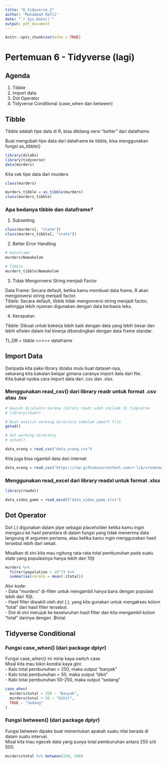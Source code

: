 ```yaml
---
title: "6_tidyverse_2"
author: "Muhammad Rafli"
date: "`r Sys.Date()`"
output: pdf_document
---
```


```r
knitr::opts_chunk$set(echo = TRUE)
```

# Pertemuan 6 - Tidyverse (lagi)

## Agenda

1.  Tibble
2.  Import data
3.  Dot Operator
4.  Tidyverse Conditional (case_when dan between)

## Tibble

Tibble adalah tipe data di R, bisa dibilang versi "better" dari dataframe.

Buat mengubah tipe data dari dataframe ke tibble, bisa menggunakan fungsi as_tibble()

```r
library(dslabs)
library(tidyverse)
data(murders)
```

Kita cek tipe data dari murders

```r
class(murders)
```

```r
murders_tibble = as_tibble(murders)
class(murders_tibble)
```

### Apa bedanya tibble dan dataframe?

1.  Subsetting

```r
class(murders[, "state"])
class(murders_tibble[, "state"])
```

2.  Better Error Handling

```r
# Dataframe
murders$Namakolom

# Tibble
murders_tibble$Namakolom
```

3.  Tidak Mengonversi String menjadi Factor

Data Frame: Secara default, ketika kamu membuat data frame, R akan mengonversi string menjadi factor.\
Tibble: Secara default, tibble tidak mengonversi string menjadi factor, sehingga lebih nyaman digunakan dengan data berbasis teks.

4.  Kecepatan

Tibble: Dibuat untuk bekerja lebih baik dengan data yang lebih besar dan lebih efisien dalam hal kinerja dibandingkan dengan data frame standar.

TL;DR = tibble \>\>\>\>\> dataframe

## Import Data

Daripada kita pake library dslabs mulu buat dataset-nya,\
sekarang kita bakalan belajar gimana caranya import data dari file.\
Kita bakal nyoba cara import data dari .csv dan .xlsx.

### Menggunakan read_csv() dari library readr untuk format .csv atau .tsv

```r
# Gausah dijalanin karena library readr udah include di tidyverse
# library(readr)
```

```r
# Buat mastiin working directory sebelum import file
getwd()

# Set working directory
# setwd()
```

```r
data_orang = read_csv("data_orang.csv")
```

Kita juga bisa ngambil data dari internet

```r
data_orang = read_csv("https://raw.githubusercontent.com/r-lib/vroom/master/inst/extdata/mtcars.csv")
```

### Menggunakan read_excel dari library readxl untuk format .xlsx

```r
library(readxl)
```

```r
data_video_game = read_excel("data_video_game.xlsx")
```

## Dot Operator

Dot (.) digunakan dalam pipe sebagai placeholder ketika kamu ingin mengacu ke hasil perantara di dalam fungsi yang tidak menerima data langsung di argumen pertama, atau ketika kamu ingin menggunakan hasil tersebut lebih dari sekali.

Misalkan di sini kita mau ngitung rata-rata total pembunuhan pada suatu state yang populasinya hanya lebih dari 10jt

```r
murders %>%
  filter(population > 10^7) %>%
  summarise(rerata = mean(.$total))
```

Alur kode:\
- Data "murders" di-filter untuk mengambil hanya baris dengan populasi lebih dari 10jt.\
- Hasil filter diwakili oleh dot (.), yang kita gunakan untuk mengakses kolom "total" dari hasil filter tersebut.\
- Dot di sini merujuk ke keseluruhan hasil filter dan kita mengambil kolom "total" darinya dengan .\$total.

## Tidyverse Conditional

### Fungsi case_when() (dari package dplyr)

Fungsi case_when() ini mirip kaya switch case.\
Misal kita mau bikin kondisi kaya gini:\
- Kalo total pembunuhan \> 250, maka output "banyak"\
- Kalo total pembunuhan \< 50, maka output "dikit"\
- Kalo total pembunuhan 50-250, maka output "sedang"

```r
case_when(
  murders$total > 250 ~ "Banyak",
  murders$total < 50 ~ "Dikit",
  TRUE ~ "Sedang"
)
```

### Fungsi between() (dari package dplyr)

Fungsi between dipake buat menentukan apakah suatu nilai berada di dalam suatu interval.\
Misal kita mau ngecek data yang punya total pembunuhan antara 250 s/d 500.

```r
murders$total %>% between(250, 500)
```
